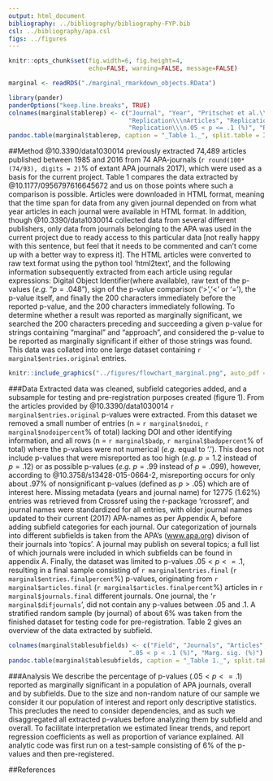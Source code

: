 ```yaml
---
output: html_document
bibliography: ../bibliography/bibliography-FYP.bib
csl: ../bibliography/apa.csl
figs: ../figures
---
```

```r
knitr::opts_chunk$set(fig.width=6, fig.height=4,
                      echo=FALSE, warning=FALSE, message=FALSE)
```
```r
marginal <- readRDS("./marginal_rmarkdown_objects.RData")
```
```r
library(pander)
panderOptions("keep.line.breaks", TRUE)
colnames(marginal$tablerep) <- c("Journal", "Year", "Pritschet et al.\\\nArticles", "Pritschet et al.\\\nMarg. Sig. (%)", 
                                 "Replication\\\nArticles", "Replication\\\nP-values per article", 
                                 "Replication\\\n.05 < p <= .1 (%)", "Replication\\\nMarg. sig. (%)")
pandoc.table(marginal$tablerep, caption = "_Table 1._", split.table = Inf)
```

##Method
@10.3390/data1030014 previously extracted 74,489 articles published between 1985 and 2016 from 74 APA-journals (`r round(100*(74/93), digits = 2)`% of extant APA journals 2017), which were used as a basis for the current project. Table 1 compares the data extracted by @10.1177/0956797616645672 and us on those points where such a comparison is possible. Articles were downloaded in HTML format, meaning that the time span for data from any given journal depended on from what year articles in each journal were available in HTML format. In addition, though @10.3390/data1030014 collected data from several different publishers, only data from journals belonging to the APA was used in the current project due to ready access to this particular data [not really happy with this sentence, but feel that it needs to be commented and can't come up with a better way to express it]. The HTML articles were converted to raw text format using the python tool 'html2text', and the following information subsequently extracted from each article using regular expressions: Digital Object Identifier(where available), raw text of the p-values (_e.g._ "$p=.048$"), sign of the p-value comparison ('>','<' or '='), the p-value itself, and finally the 200 characters immediately before the reported p-value, and the 200 characters immediately following. To determine whether a result was reported as marginally significant, we searched the 200 characters preceding and succeeding a given p-value for strings containing "marginal" and "approach", and considered the p-value to be reported as marginally significant if either of those strings was found. This data was collated into one large dataset containing `r marginal$entries.original` entries. 

```r
knitr::include_graphics("../figures/flowchart_marginal.png", auto_pdf = TRUE)
```

###Data
Extracted data was cleaned, subfield categories added, and a subsample for testing and pre-registration purposes created (figure 1). From the articles provided by @10.3390/data1030014 `r marginal$entries.original` p-values were extracted. From this dataset we removed a small number of entries (n = `r marginal$nodoi`, `r marginal$nodoipercent`% of total) lacking DOI and other identifying information, and all rows (n = `r marginal$badp`, `r marginal$badppercent`% of total) where the p-values were not numerical (_e.g._ equal to '.'). This does not include p-values that were misreported as too high (_e.g._ $p = 1.2$ instead of $p = .12$) or as possible p-values (_e.g._ $p = .99$ instead of $p = .099$), however, according to @10.3758/s13428-015-0664-2, misreporting occurs for only about .97% of nonsignificant p-values (defined as $p > .05$) which are of interest here. Missing metadata (years and journal name) for 12775 (1.62%) entries was retrieved from Crossref using the r-package 'rcrossref', and journal names were standardized for all entries, with older journal names updated to their current (2017) APA-names as per Appendix A, before adding subfield categories for each journal. Our categorization of journals into different subfields is taken from the APA's ([www.apa.org](www.apa.org)) divison of their journals into 'topics'. A journal may publish on several topics; a full list of which journals were included in which subfields can be found in appendix A. Finally, the dataset was limited to p-values $.05 < p <= .1$, resulting in a final sample consisting of `r marginal$entries.final` (`r marginal$entries.finalpercent`%) p-values, originating from `r marginal$articles.final` (`r marginal$articles.finalpercent`%) articles in `r marginal$journals.final` different journals. One journal, the '`r marginal$difjournals`', did not contain any p-values between .05 and .1. A stratified random sample (by journal) of about 6% was taken from the finished dataset for testing code for pre-registration. Table 2 gives an overview of the data extracted by subfield.
```r
colnames(marginal$tablesubfields) <- c("Field", "Journals", "Articles", "P-values", "P-values per article",
                                 ".05 < p < .1 (%)", "Marg. sig. (%)")
pandoc.table(marginal$tablesubfields, caption = "_Table 1._", split.table = Inf)
```

###Analysis
We describe the percentage of p-values ($.05 < p <= .1$) reported as marginally significant in a population of APA journals, overall and by subfields. Due to the size and non-random nature of our sample we consider it our population of interest and report only descriptive statistics. This precludes the need to consider dependencies, and as such we disaggregated all extracted p-values before analyzing them by subfield and overall. To facilitate interpretation we estimated linear trends, and report regression coefficients as well as proportion of variance explained. All analytic code was first run on a test-sample consisting of 6% of the p-values and then pre-registered.

##References

